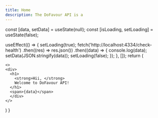 ```yaml
---
title: Home
description: The DoFavour API is a 
---
```


 
  const [data, setData] = useState(null);
  const [isLoading, setLoading] = useState(false);

  useEffect(() => {
    setLoading(true);
    fetch('http://localhost:4334/check-health')
      .then((res) => res.json())
      .then((data) => {
        console.log(data);
        setData(JSON.stringify(data));
        setLoading(false);
      });
  }, []);
  return (

    <>
    <div>
      <h1>
        <strong>Hii, </strong>
        Welcome to DoFavour API! 
      </h1>
      <span>{data}</span>
      </div>
    </>
  )
}
 
<Home />
